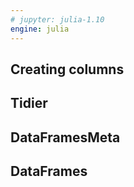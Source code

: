 ```yaml
---
# jupyter: julia-1.10
engine: julia
---
```


## Creating columns

::: {.panel-tabset}

## Tidier

## DataFramesMeta

## DataFrames

:::